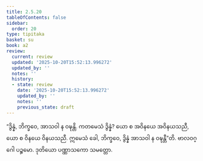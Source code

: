 ```yaml
---
title: 2.5.20
tableOfContents: false
sidebar:
  order: 20
type: tipitaka
basket: su
book: a2
review:
  current: review
  updated: '2025-10-20T15:52:13.996272'
  updated_by: ''
  notes: ''
  history:
  - state: review
    date: '2025-10-20T15:52:13.996272'
    updated_by: ''
    notes: ''
    previous_state: draft
---
```



<DynamicBreadcrumb />


<ReviewStatus review={frontmatter.review} showDetails={true} />

<HypothesisAnnotation frontmatter={frontmatter} />

<Division number="118" book="a2" e="ch" v="15" p="85">

<Paragraph number="201" book="a2">
“ဒွိန္နံ, ဘိက္ခဝေ, အာသဝါ န ဝဍ္ဎန္တိ. ကတမေသံ ဒွိန္နံ? ယော စ အဝိနယေ အဝိနယသညီ, ယော စ ဝိနယေ ဝိနယသညီ. ဣမေသံ ခေါ, ဘိက္ခဝေ, ဒွိန္နံ အာသဝါ န ဝဍ္ဎန္တီ”တိ.

</Paragraph>
</Division>

<Paragraph number="202" type="center" book="a2">
ဗာလဝဂ္ဂေါ ပဉ္စမော.



</Paragraph>

<Paragraph number="203" type="center" book="a2">
ဒုတိယော ပဏ္ဏာသကော သမတ္တော.
</Paragraph>